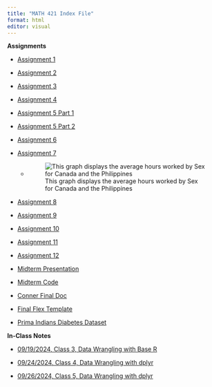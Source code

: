 ```yaml
---
title: "MATH 421 Index File"
format: html
editor: visual
---
```


**Assignments**

-   [Assignment 1](Assignment%201/Assignment-1-_-Sample-RMarkdown.html)

-   [Assignment 2](Assignment%202/assignment2.html)

-   [Assignment 3](Assignment%203/assignment3.html)

-   [Assignment 4](Assignment%204/assignment4.html)

-   [Assignment 5 Part 1](Assignment%205/assignment5_part1.html)

-   [Assignment 5 Part 2](Assignment%205/assignment5_part2.html)

-   [Assignment 6](Assignment%206/assignment6.html)

-   [Assignment 7](Assignment%207/assignment7.html)

    -   

        ![This graph displays the average hours worked by Sex for Canada and the Philippines](avgHoursWorked_bySex_CanadaPhil_forAge_20_40.png)

-   [Assignment 8](Assignment%208/assignment8.html)

-   [Assignment 9](Assignment%209/assignment9.html)

-   [Assignment 10](Assignment10/assignment10.html)

-   [Assignment 11](assignment11.html)

-   [Assignment 12](assignment12.html)

-   [Midterm Presentation](Midterm_presentation.html)

-   [Midterm Code](midterm_tab.html)

-   [Conner Final Doc](final.html)

-   [Final Flex Template](flex_template.html)

-   [Prima Indians Diabetes Dataset](PimaIndiansDiabetes.csv)


**In-Class Notes**

-   [09/19/2024, Class 3, Data Wrangling with Base R](Assignment%203/3_in_class_codes.html)

-   [09/24/2024, Class 4, Data Wrangling with dplyr](Assignment%204/4_in_class_codes.html)

-   [09/26/2024, Class 5, Data Wrangling with dplyr](Assignment%204/4_dplyr_notes.html)
